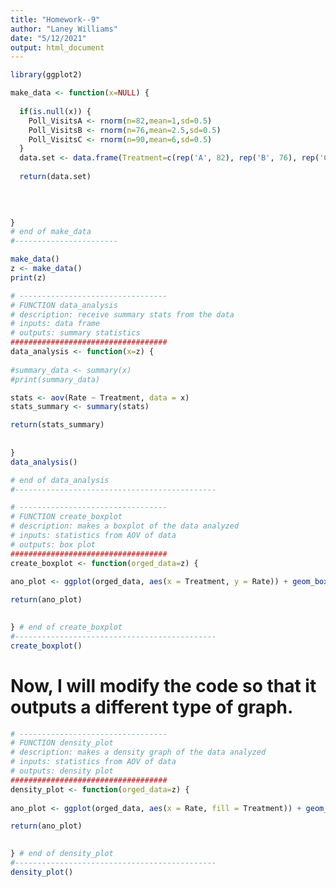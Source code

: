 ```yaml
---
title: "Homework--9"
author: "Laney Williams"
date: "5/12/2021"
output: html_document
---
```

```r
library(ggplot2)
```

```r
make_data <- function(x=NULL) {
  
  if(is.null(x)) {
    Poll_VisitsA <- rnorm(n=82,mean=1,sd=0.5)
    Poll_VisitsB <- rnorm(n=76,mean=2.5,sd=0.5)
    Poll_VisitsC <- rnorm(n=90,mean=6,sd=0.5)
  }
  data.set <- data.frame(Treatment=c(rep('A', 82), rep('B', 76), rep('C', 90)), Rate=c(Poll_VisitsA, Poll_VisitsB, Poll_VisitsC))
 
  return(data.set) 
  

  
  
}
# end of make_data
#-----------------------

make_data()
z <- make_data()
print(z)
```


```r
# ---------------------------------
# FUNCTION data_analysis
# description: receive summary stats from the data
# inputs: data frame
# outputs: summary statistics
###################################
data_analysis <- function(x=z) {
  
#summary_data <- summary(x)
#print(summary_data)

stats <- aov(Rate ~ Treatment, data = x)
stats_summary <- summary(stats)

return(stats_summary)
      
  
} 
data_analysis()

# end of data_analysis
#---------------------------------------------
```

```r
# ---------------------------------
# FUNCTION create_boxplot
# description: makes a boxplot of the data analyzed
# inputs: statistics from AOV of data
# outputs: box plot
###################################
create_boxplot <- function(orged_data=z) {
  
ano_plot <- ggplot(orged_data, aes(x = Treatment, y = Rate)) + geom_boxplot()

return(ano_plot)

  
} # end of create_boxplot
#---------------------------------------------
create_boxplot()
```

# Now, I will modify the code so that it outputs a different type of graph.

```r
# ---------------------------------
# FUNCTION density_plot
# description: makes a density graph of the data analyzed
# inputs: statistics from AOV of data
# outputs: density plot
###################################
density_plot <- function(orged_data=z) {
  
ano_plot <- ggplot(orged_data, aes(x = Rate, fill = Treatment)) + geom_density(alpha=0.8)

return(ano_plot)

  
} # end of density_plot
#---------------------------------------------
density_plot()
```
